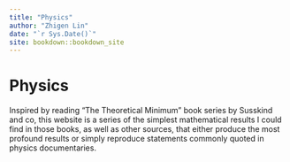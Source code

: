 ```yaml
--- 
title: "Physics"
author: "Zhigen Lin"
date: "`r Sys.Date()`"
site: bookdown::bookdown_site
---
```


# Physics

Inspired by reading "The Theoretical Minimum" book series by Susskind and co, this website is a series of the simplest mathematical results I could find in those books, as well as other sources, that either produce the most profound results or simply reproduce statements commonly quoted in physics documentaries.
